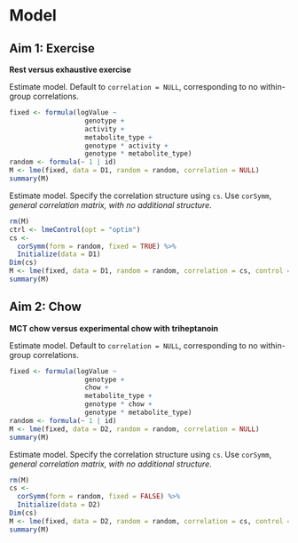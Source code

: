 # Model


## Aim 1: Exercise

**Rest versus exhaustive exercise**

Estimate model.
Default to `correlation = NULL`, corresponding to no within-group correlations.

```r
fixed <- formula(logValue ~
                   genotype +
                   activity +
                   metabolite_type +
                   genotype * activity +
                   genotype * metabolite_type)
random <- formula(~ 1 | id)
M <- lme(fixed, data = D1, random = random, correlation = NULL)
summary(M)
```

Estimate model.
Specify the correlation structure using `cs`.
Use `corSymm`, *general correlation matrix, with no additional structure*.

```r
rm(M)
ctrl <- lmeControl(opt = "optim")
cs <-
  corSymm(form = random, fixed = TRUE) %>%
  Initialize(data = D1)
Dim(cs)
M <- lme(fixed, data = D1, random = random, correlation = cs, control = ctrl)
summary(M)
```


## Aim 2: Chow

**MCT chow versus experimental chow with triheptanoin**

Estimate model.
Default to `correlation = NULL`, corresponding to no within-group correlations.

```r
fixed <- formula(logValue ~
                   genotype +
                   chow +
                   metabolite_type +
                   genotype * chow +
                   genotype * metabolite_type)
random <- formula(~ 1 | id)
M <- lme(fixed, data = D2, random = random, correlation = NULL)
summary(M)
```

Estimate model.
Specify the correlation structure using `cs`.
Use `corSymm`, *general correlation matrix, with no additional structure*.

```r
rm(M)
cs <-
  corSymm(form = random, fixed = FALSE) %>%
  Initialize(data = D2)
Dim(cs)
M <- lme(fixed, data = D2, random = random, correlation = cs, control = ctrl)
summary(M)
```
